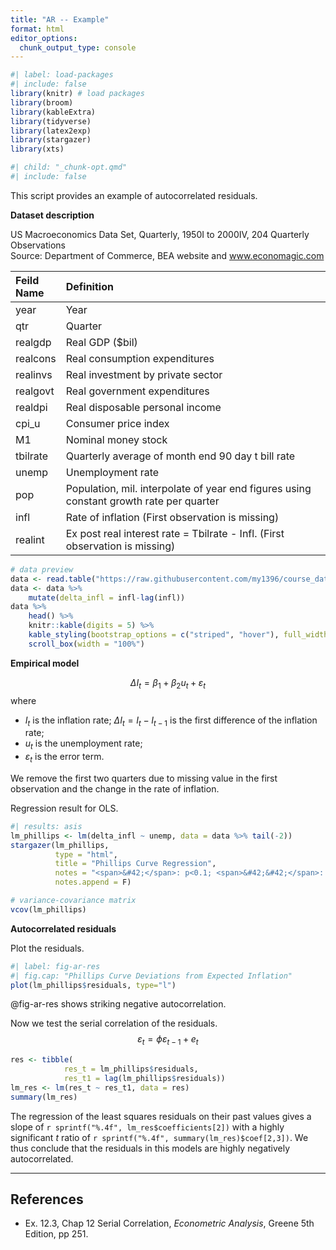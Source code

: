 ```yaml
---
title: "AR -- Example"
format: html
editor_options: 
  chunk_output_type: console
---
```


```r
#| label: load-packages
#| include: false
library(knitr) # load packages
library(broom)
library(kableExtra)
library(tidyverse)
library(latex2exp)
library(stargazer)
library(xts)
```

```r
#| child: "_chunk-opt.qmd"
#| include: false
```

This script provides an example of autocorrelated residuals.

**Dataset description**

US Macroeconomics Data Set, Quarterly, 1950I to 2000IV, 204 Quarterly Observations \
Source: Department of Commerce, BEA website and [www.economagic.com](www.economagic.com)


| Feild Name | Definition                                                   |
| :--------- | :----------------------------------------------------------- |
| year       | Year                                                         |
| qtr        | Quarter                                                      |
| realgdp    | Real GDP (\$bil)                                             |
| realcons   | Real consumption expenditures                                |
| realinvs   | Real investment by private sector                            |
| realgovt   | Real government expenditures                                 |
| realdpi    | Real disposable personal income                              |
| cpi_u      | Consumer price index                                         |
| M1         | Nominal money stock                                          |
| tbilrate   | Quarterly average of month end 90 day t bill rate            |
| unemp      | Unemployment rate                                            |
| pop        | Population, mil. interpolate of year end figures using constant growth rate per quarter |
| infl       | Rate of inflation (First observation is missing)             |
| realint    | Ex post real interest rate = Tbilrate - Infl. (First observation is missing) |

```r
# data preview
data <- read.table("https://raw.githubusercontent.com/my1396/course_dataset/refs/heads/main/TableF5-2.txt", header = TRUE)
data <- data %>% 
    mutate(delta_infl = infl-lag(infl))
data %>% 
    head() %>% 
    knitr::kable(digits = 5) %>%
    kable_styling(bootstrap_options = c("striped", "hover"), full_width = FALSE, latex_options="scale_down") %>% 
    scroll_box(width = "100%")
```


**Empirical model**

$$
\Delta I_t =  \beta_1 + \beta_2 u_t + \varepsilon_t
$$
where 

- $I_t$ is the inflation rate; $\Delta I_t = I_t - I_{t-1}$ is the first difference of the inflation rate;
- $u_t$ is the unemployment rate;
- $\varepsilon_t$ is the error term.

We remove the first two quarters due to missing value in the first observation and the change in the rate of inflation.


Regression result for OLS.

```r
#| results: asis
lm_phillips <- lm(delta_infl ~ unemp, data = data %>% tail(-2))
stargazer(lm_phillips, 
          type = "html", 
          title = "Phillips Curve Regression",
          notes = "<span>&#42;</span>: p<0.1; <span>&#42;&#42;</span>: <strong>p<0.05</strong>; <span>&#42;&#42;&#42;</span>: p<0.01 <br> Standard errors in parentheses.",
          notes.append = F)
```

```r
# variance-covariance matrix
vcov(lm_phillips)
```

**Autocorrelated residuals**

Plot the residuals.
```r
#| label: fig-ar-res
#| fig.cap: "Phillips Curve Deviations from Expected Inflation"
plot(lm_phillips$residuals, type="l")
```

@fig-ar-res shows striking negative autocorrelation.

Now we test the serial correlation of the residuals.
$$
\varepsilon_t = \phi\varepsilon_{t-1} + e_t
$$

```r
res <- tibble(
            res_t = lm_phillips$residuals,
            res_t1 = lag(lm_phillips$residuals))
lm_res <- lm(res_t ~ res_t1, data = res)
summary(lm_res)
```

The regression of the least squares residuals on their past values gives a slope of `r sprintf("%.4f", lm_res$coefficients[2])` with a highly significant $t$ ratio of `r sprintf("%.4f", summary(lm_res)$coef[2,3])`.
We thus conclude that the residuals in this models are highly negatively autocorrelated. 



--------------------------------------------------------------------------------

## References {.unlisted .unnumbered}

- Ex. 12.3, Chap 12 Serial Correlation, *Econometric Analysis*, Greene 5th Edition, pp 251.











